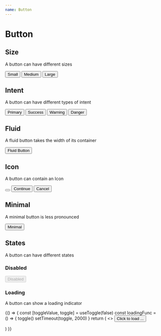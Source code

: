 ```yaml
---
name: Button
---
```



# Button

## Size

A button can have different sizes

<Playground>
  <Button size="small">Small </Button>
  <Button size="medium">Medium</Button>
  <Button size="large">Large</Button>
</Playground>

## Intent

A button can have different types of intent

<Playground>
  <Button intent="primary">Primary</Button>
  <Button intent="success">Success</Button>
  <Button intent="warning">Warning</Button>
  <Button intent="danger">Danger</Button>
</Playground>

## Fluid

A fluid button takes the width of its container

<Playground>
  <Button fluid>Fluid Button</Button>
</Playground>

## Icon

A button can contain an Icon

<Playground>
  <Button>
    <Button.Icon name="corner-down-left" />
  </Button>
  <Button intent="primary">
    <span>Continue</span>
    <Button.Icon name="arrow-right" />
  </Button>
  <Button intent="warning">
    <Button.Icon name="x" />
    <span>Cancel</span>
  </Button>
</Playground>

## Minimal

A minimal button is less pronounced

<Playground>
  <Button intent="danger" minimal>
    Minimal
  </Button>
</Playground>

## States

A button can have different states

### Disabled

<Playground>
  <Button disabled>Disabled</Button>
</Playground>

### Loading

A button can show a loading indicator

<Playground>
  {() => {
    const [toggleValue, toggle] = useToggle(false)
    const loadingFunc = () => {
      toggle()
      setTimeout(toggle, 2000)
    }
    return (
      <>
        <Button loading={toggleValue} onClick={loadingFunc}>Click to load ...</Button>
      </>

)
}}

</Playground>
